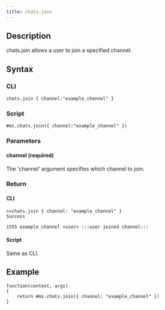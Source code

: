 ```yaml
---
title: chats.join
---
```


## Description

chats.join allows a user to join a specified channel.

## Syntax

### CLI

```
chats.join { channel:"example_channel" }
```

### Script

```
#ms.chats.join({ channel:"example_channel" })
```

### Parameters

#### channel (required)

The 'channel' argument specifies which channel to join.

### Return

#### CLI

```
>>chats.join { channel: "example_channel" }
Success

1555 example_channel <user> :::user joined channel:::
```

#### Script

Same as CLI.

## Example

```
function(context, args)
{
	return #ms.chats.join({ channel: "example_channel" })
}

```
